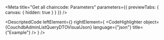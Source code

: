 
<Meta title="Get all chaincode: Parameters" parameters={{ previewTabs: { canvas: { hidden: true } } }} />

<DescriptedCode
  leftElement={<CouchdbAdminListQueryDTODesc />}
  rightElement={
    <CodeHighlighter
      object={CouchdbAdminListQueryDTOVisualJson}
      language={"json"}
      title={"Example"}
    />
  }
/>
